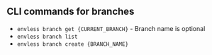## CLI commands for branches

- `envless branch get {CURRENT_BRANCH}` - Branch name is optional
- `envless branch list`
- `envless branch create {BRANCH_NAME}`

